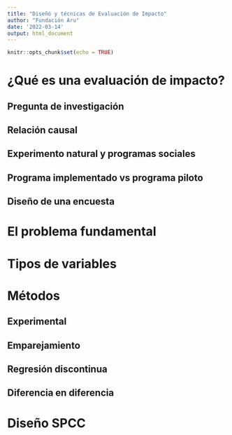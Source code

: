 ```yaml
---
title: "Diseñó y técnicas de Evaluación de Impacto"
author: "Fundación Aru"
date: '2022-03-14'
output: html_document
---
```


```r
knitr::opts_chunk$set(echo = TRUE)
```

# ¿Qué es una evaluación de impacto?

## Pregunta de investigación

## Relación causal

## Experimento natural y programas sociales

## Programa implementado vs programa piloto

## Diseño de una encuesta

# El problema fundamental

# Tipos de variables

# Métodos

## Experimental

## Emparejamiento

## Regresión discontinua

## Diferencia en diferencia

# Diseño SPCC